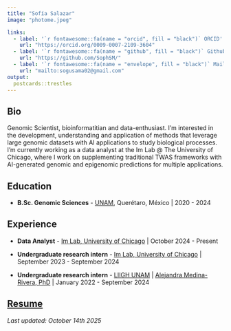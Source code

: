 ```yaml
---
title: "Sofía Salazar"
image: "photome.jpeg"

links:
  - label: '`r fontawesome::fa(name = "orcid", fill = "black")` ORCID'
    url: "https://orcid.org/0009-0007-2109-3604"
  - label: '`r fontawesome::fa(name = "github", fill = "black")` Github'
    url: "https://github.com/SophSM/"
  - label: '`r fontawesome::fa(name = "envelope", fill = "black")` Mail'
    url: "mailto:sogusama02@gmail.com"
output:
  postcards::trestles
---
```


## Bio

Genomic Scientist, bioinformatitian and data-enthusiast. I'm interested in the development, understanding and application of methods that leverage large genomic datasets with AI applications to study biological processes. I'm currently working as a data analyst at the Im Lab @ The University of Chicago, where I work on supplementing traditional TWAS frameworks with AI-generated genomic and epigenomic predictions for multiple applications.

## Education

- **B.Sc. Genomic Sciences** - [UNAM](https://www.unam.mx/), Querétaro, México | 2020 - 2024

## Experience

- **Data Analyst** - [Im Lab, University of Chicago](https://hakyimlab.org/) | October 2024 - Present

- **Undergraduate research intern** - [Im Lab, University of Chicago](https://hakyimlab.org/) | September 2023 - September 2024

- **Undergraduate research intern** - [LIIGH UNAM](https://liigh.unam.mx/) | [Alejandra Medina-Rivera, PhD](https://twitter.com/AleMedinaRivera) | January 2022 - September 2024

## [Resume](https://sophsm.github.io/CV/)

*Last updated: October 14th 2025*
